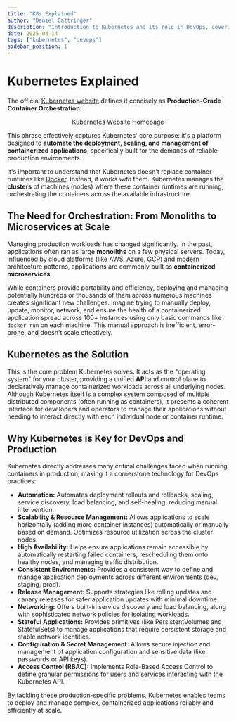 ```yaml
---
title: "K8s Explained"
author: "Daniel Gattringer"
description: "Introduction to Kubernetes and its role in DevOps, covering container orchestration, benefits, and why it's key for production environments."
date: 2025-04-14
tags: ["kubernetes", "devops"]
sidebar_position: 1
---
```



# Kubernetes Explained

The official [Kubernetes website](https://kubernetes.io) defines it concisely as **Production-Grade Container Orchestration**:

<figure align="center">
<ThemedAsset
  lightSource={require('./assets/k8s-website.png').default}
  darkSource={require('./assets/k8s-website.png').default}
  className="themed-image"
  alt="Screenshot of the Kubernetes.io homepage showing the tagline Production-Grade Container Orchestration" />
  <figcaption>Kubernetes Website Homepage</figcaption>
</figure>

This phrase effectively captures Kubernetes' core purpose: it's a platform designed to **automate the deployment, scaling, and management of containerized applications**, specifically built for the demands of reliable production environments.

It's important to understand that Kubernetes doesn't replace container runtimes like [Docker](../Docker/index.mdx). Instead, it works *with* them. Kubernetes manages the **clusters** of machines (nodes) where these container runtimes are running, orchestrating the containers across the available infrastructure.

## The Need for Orchestration: From Monoliths to Microservices at Scale

Managing production workloads has changed significantly. In the past, applications often ran as large **monoliths** on a few physical servers. Today, influenced by cloud platforms (like [AWS](https://aws.amazon.com), [Azure](https://azure.microsoft.com), [GCP](https://cloud.google.com)) and modern architecture patterns, applications are commonly built as **containerized microservices**.

While containers provide portability and efficiency, deploying and managing potentially hundreds or thousands of them across numerous machines creates significant new challenges. Imagine trying to manually deploy, update, monitor, network, and ensure the health of a containerized application spread across 100+ instances using only basic commands like `docker run` on each machine. This manual approach is inefficient, error-prone, and doesn't scale effectively.

## Kubernetes as the Solution

This is the core problem Kubernetes solves. It acts as the "operating system" for your cluster, providing a unified **API** and control plane to declaratively manage containerized workloads across all underlying nodes. Although Kubernetes itself is a complex system composed of multiple distributed components (often running as containers), it presents a coherent interface for developers and operators to manage their applications without needing to interact directly with each individual node or container runtime.

## Why Kubernetes is Key for DevOps and Production

Kubernetes directly addresses many critical challenges faced when running containers in production, making it a cornerstone technology for DevOps practices:

* **Automation:** Automates deployment rollouts and rollbacks, scaling, service discovery, load balancing, and self-healing, reducing manual intervention.
* **Scalability & Resource Management:** Allows applications to scale horizontally (adding more container instances) automatically or manually based on demand. Optimizes resource utilization across the cluster nodes.
* **High Availability:** Helps ensure applications remain accessible by automatically restarting failed containers, rescheduling them onto healthy nodes, and managing traffic distribution.
* **Consistent Environments:** Provides a consistent way to define and manage application deployments across different environments (dev, staging, prod).
* **Release Management:** Supports strategies like rolling updates and canary releases for safer application updates with minimal downtime.
* **Networking:** Offers built-in service discovery and load balancing, along with sophisticated network policies for isolating workloads.
* **Stateful Applications:** Provides primitives (like PersistentVolumes and StatefulSets) to manage applications that require persistent storage and stable network identities.
* **Configuration & Secret Management:** Allows secure injection and management of application configuration and sensitive data (like passwords or API keys).
* **Access Control (RBAC):** Implements Role-Based Access Control to define granular permissions for users and services interacting with the Kubernetes API.

By tackling these production-specific problems, Kubernetes enables teams to deploy and manage complex, containerized applications reliably and efficiently at scale.

